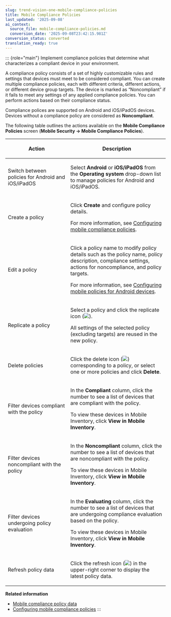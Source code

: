 ```yaml
---
slug: trend-vision-one-mobile-compliance-policies
title: Mobile Compliance Policies
last_updated: '2025-09-08'
ai_context:
  source_file: mobile-compliance-policies.md
  conversion_date: '2025-09-08T23:42:15.981Z'
conversion_status: converted
translation_ready: true
---
```


::: {role="main"}
Implement compliance policies that determine what characterizes a compliant device in your environment.

A compliance policy consists of a set of highly customizable rules and settings that devices must meet to be considered compliant. You can create multiple compliance policies, each with different criteria, different actions, or different device group targets. The device is marked as “Noncompliant” if it fails to meet any settings of any applied compliance policies. You can perform actions based on their compliance status.

Compliance polices are supported on Android and iOS/iPadOS devices. Devices without a compliance policy are considered as **Noncompliant**.

The following table outlines the actions available on the **Mobile Compliance Policies** screen (**Mobile Security → Mobile Compliance Policies**).

<table>
<colgroup>
<col style="width: 39%" />
<col style="width: 61%" />
</colgroup>
<thead>
<tr>
<th><p>Action</p></th>
<th><p>Description</p></th>
</tr>
</thead>
<tbody>
<tr>
<td><p>Switch between policies for Android and iOS/iPadOS</p></td>
<td><p>Select <strong>Android</strong> or <strong>iOS/iPadOS</strong> from the <strong>Operating system</strong> drop-down list to manage policies for Android and iOS/iPadOS.</p></td>
</tr>
<tr>
<td><p>Create a policy</p></td>
<td><p>Click <strong>Create</strong> and configure policy details.</p>
<p>For more information, see <a href="trend-vision-one-configure-mobile-compliance-policy">Configuring mobile compliance policies</a>.</p></td>
</tr>
<tr>
<td><p>Edit a policy</p></td>
<td><p>Click a policy name to modify policy details such as the policy name, policy description, compliance settings, actions for noncompliance, and policy targets.</p>
<p>For more information, see <a href="trend-vision-one-configuring-mobile-policies">Configuring mobile policies for Android devices</a>.</p></td>
</tr>
<tr>
<td><p>Replicate a policy</p></td>
<td><p>Select a policy and click the replicate icon (<img src="./images/replicate_icon=8aacc6e9-86d5-44a4-9e6c-be3b94a748c2.webp" />).</p>
<p>All settings of the selected policy (excluding targets) are reused in the new policy.</p></td>
</tr>
<tr>
<td><p>Delete policies</p></td>
<td><p>Click the delete icon (<img src="./images/delete_policy=cce60f96-0e5c-4565-895f-d648c42e8495.webp" />) corresponding to a policy, or select one or more policies and click <strong>Delete</strong>.</p></td>
</tr>
<tr>
<td><p>Filter devices compliant with the policy</p></td>
<td><p>In the <strong>Compliant</strong> column, click the number to see a list of devices that are compliant with the policy.</p>
<p>To view these devices in Mobile Inventory, click <strong>View in Mobile Inventory</strong>.</p></td>
</tr>
<tr>
<td><p>Filter devices noncompliant with the policy</p></td>
<td><p>In the <strong>Noncompliant</strong> column, click the number to see a list of devices that are noncompliant with the policy.</p>
<p>To view these devices in Mobile Inventory, click <strong>View in Mobile Inventory</strong>.</p></td>
</tr>
<tr>
<td><p>Filter devices undergoing policy evaluation</p></td>
<td><p>In the <strong>Evaluating</strong> column, click the number to see a list of devices that are undergoing compliance evaluation based on the policy.</p>
<p>To view these devices in Mobile Inventory, click <strong>View in Mobile Inventory</strong>.</p></td>
</tr>
<tr>
<td><p>Refresh policy data</p></td>
<td><p>Click the refresh icon (<img src="./images/Refresh_icon=20220823083939.webp" />) in the upper-right corner to display the latest policy data.</p></td>
</tr>
</tbody>
</table>

**Related information**

- [Mobile compliance policy data](mobile-compliance-policy-data.md "View a list of mobile compliance policies you are managing.")
- [Configuring mobile compliance policies](configure-mobile-compliance-policy.md "Use compliance policies to flag devices that do not meet the specified criteria and potentially perform automatic actions on noncompliant devices.")
:::
